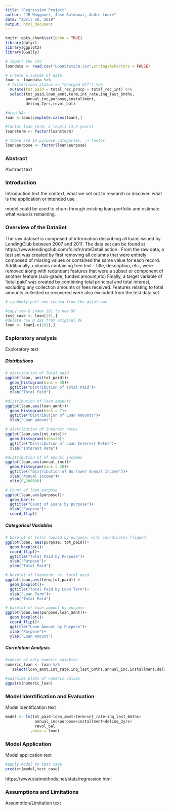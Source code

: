 ```yaml
---
title: "Regression Project"
author: "JR Waggoner, Jose Baldomar, Andre Louie"
date: "April 10, 2019"
output: html_document
---
```


```r

knitr::opts_chunk$set(echo = TRUE)
library(dplyr)
library(ggplot2)
library(GGally)
```

``` r
# import the CSV
loandata <- read.csv("LoanStats3a.csv",stringsAsFactors = FALSE)
```

```r
# create a subset of data 
loan <- loandata %>%
 # filter(loan_status == "Charged Off") %>%
  mutate(tot_paid = total_rec_prncp + total_rec_int) %>%
  select(tot_paid,loan_amnt,term,int_rate,inq_last_6mths,
         annual_inc,purpose,installment,
         delinq_2yrs,revol_bal)
```

```r
#drop NAs
loan <-loan[complete.cases(loan),] 
```

```r
#factor loan_term; 2 levels (3,5 years)
loan$term <- factor(loan$term)
```

```r
# there are 15 purpose categories, -> factor 
loan$purpose <- factor(loan$purpose)
```

### **Abstract**
Abstract text

### **Introduction**
Introduction text
the context, what we set out to research or discover.  what is the application or intended use

model could be used to churn through existing loan portfolio and estimate what value is remaining.

### **Overview of the DataSet**
  The raw dataset is comprised of information describing all loans issued by LendingClub between 2007 and 2011. The data set can be found at  https://www.lendingclub.com/foliofn/rateDetail.action . From the raw data, a test set was created by first removing all columns that were entirely composed of missing values or contained the same value for each record.  Additionally, columns containing free text - title, description, etc., were removed along with redundant features that were a subset or component of another feature (sub-grade, funded amount,etc)  Finally, a target variable of 'total paid' was created by combining total principal and total interest, excluding any collection amounts or fees received.  Features relating to total amounts collected or recovered were also excluded from the test data set.

```r
# randomly pull one record from the dataframe

#copy row @ index 291 to new DF
test_case <- loan[291,]
#delete row @ 291 from original DF
loan <- loan[-c(291),]
```
  
### **Exploratory analysis**
Exploratory text

##### **Distributions**

```r
# distribution of Total paid
ggplot(loan, aes(tot_paid))+
  geom_histogram(bins = 30)+
  ggtitle("Distribution of Total Paid")+
  xlab("Total Paid")
```

```r
#distribution of loan amounts
ggplot(loan,aes(loan_amnt))+
  geom_histogram(bins = 7)+
  ggtitle("Distribution of Loan Amounts")+
  xlab("Loan amount")
```

```r
# distribution of interest rates
ggplot(loan,aes(int_rate))+
  geom_histogram(bins=20)+
  ggtitle("Distribution of Loan Interest Rates")+
  xlab("Interest Rate")
```

```r
#distribution of of annual incomes
ggplot(loan,aes(annual_inc))+
  geom_histogram(bins = 20)+
  ggtitle(("Distribution of Borrower Annual Income"))+
  xlab("Annual Income")+
  xlim(0,200000)
```

```r
# Count of loan purpose
ggplot(loan,aes(purpose))+
  geom_bar()+
  ggtitle("Count of Loans by purpose")+
  xlab("Purpose")+
  coord_flip()
```

##### **Categorical Variables**

```r
# boxplot of total repaid by purpose, with coordinates flipped
ggplot(loan, aes(purpose, tot_paid))+
  geom_boxplot()+
  coord_flip()+
  ggtitle("Total Paid by Purpose")+
  xlab("Purpose")+
  ylab("Total Paid")
```

```r
# boxplot of loanterm  vs. total paid
ggplot(loan,aes(term,tot_paid)) +
  geom_boxplot()+
  ggtitle("Total Paid by Loan Term")+
  xlab("Loan Term")+
  ylab("Total Paid")

```

```r
# boxplot of loan amount by purpose
ggplot(loan,aes(purpose,loan_amnt))+
  geom_boxplot()+
  coord_flip()+
  ggtitle("Loan Amount by Purpose")+
  xlab("Purpose")+
  ylab("Loan Amount")
```

##### **Correlation Analysis**
```r
#subset of only numeric vaiables
numeric_loan <- loan %>%
   select(loan_amnt,int_rate,inq_last_6mths,annual_inc,installment,delinq_2yrs,tot_paid  )

#pairwise plots of numeric values  
ggpairs(numeric_loan)
```

### **Model Identification and Evaluation** 
Model Identification text
```r
model <- lm(tot_paid~loan_amnt+term+int_rate+inq_last_6mths+
             annual_inc+purpose+installment+delinq_2yrs+
             revol_bal
           ,data = loan)
```

### **Model Application**
Model application text

```r
#apply model to test case
predict(model,test_case)
```

https://www.statmethods.net/stats/regression.html

### **Assumptions and Limitations**
Assumption/Limitation text


